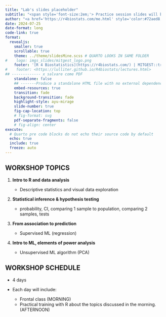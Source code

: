 ```yaml
---
title: "Lab's slides placeholder"
subtitle: "<span style='font-size:2em;'> Practice session slides will become available during the workshop </span>"
author: "<a href='https://r4biostats.com/me.html' style='color:#72aed8;font-weight:600;'>M. Chiara Mimmi, Ph.D.</a>&ensp;|&ensp;Università degli Studi di Pavia"
date: 2024-07-25
date-format: long
code-link: true
format:
  revealjs:
    smaller: true
    scrollable: true
    theme: ../theme/slidesMine.scss # QUARTO LOOKS IN SAME FOLDER 
#    logo: imgs_slides/mitgest_logo.png
    footer: '[R 4 Biostatistics](https://r4biostats.com/) | MITGEST::training(2024)'
#    footer: <https://lulliter.github.io/R4biostats/lectures.html>
## ------------- x salvare come PDF 
    standalone: false
    ## -------Produce a standalone HTML file with no external dependencies,
    embed-resources: true
    transition: fade
    background-transition: fade
    highlight-style: ayu-mirage
    slide-number: true
    fig-cap-location: top
    # fig-format: svg
    pdf-separate-fragments: false
    # fig-align: center
execute:
  # Quarto pre code blocks do not echo their source code by default
  echo: true
  include: true
  freeze: auto
---
```


## WORKSHOP TOPICS 


1. **Intro to R and data analysis**  

   + Descriptive statistics and visual data exploration
  
2. **Statistical inference & hypothesis testing**

   + probability, CI, comparing 1 sample to population, comparing 2 samples, tests 
   
3. **From association to prediction**

   + Supervised ML (regression)
   
4. **Intro to ML, elements of power analysis** 

   + Unsupervised ML algorithm (PCA)

## WORKSHOP SCHEDULE

+ 4 days
+ Each day will include:

    + Frontal class (MORNING)
    + Practical training with R about the topics discussed in the morning. (AFTERNOON)

